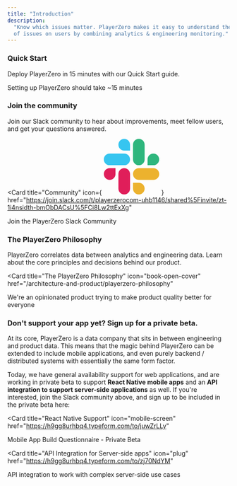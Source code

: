 ```yaml
---
title: "Introduction"
description:
  "Know which issues matter. PlayerZero makes it easy to understand the impact
  of issues on users by combining analytics & engineering monitoring."
---
```


### Quick Start

Deploy PlayerZero in 15 minutes with our Quick Start guide.

<Card title="Setup PlayerZero" icon="circle-play" href="/setup/getting-started">
  Setting up PlayerZero should take ~15 minutes
</Card>

### Join the community

Join our Slack community to hear about improvements, meet fellow users, and get
your questions answered.

<Card
  title="Community"
  icon={
    <svg
      className="h-6 w-6"
      width="127"
      height="127"
      viewBox="0 0 127 127"
      xmlns="http://www.w3.org/2000/svg"
    >
      <path
        d="M27.2 80c0 7.3-5.9 13.2-13.2 13.2C6.7 93.2.8 87.3.8 80c0-7.3 5.9-13.2 13.2-13.2h13.2V80zm6.6 0c0-7.3 5.9-13.2 13.2-13.2 7.3 0 13.2 5.9 13.2 13.2v33c0 7.3-5.9 13.2-13.2 13.2-7.3 0-13.2-5.9-13.2-13.2V80z"
        fill="#E01E5A"
      />
      <path
        d="M47 27c-7.3 0-13.2-5.9-13.2-13.2C33.8 6.5 39.7.6 47 .6c7.3 0 13.2 5.9 13.2 13.2V27H47zm0 6.7c7.3 0 13.2 5.9 13.2 13.2 0 7.3-5.9 13.2-13.2 13.2H13.9C6.6 60.1.7 54.2.7 46.9c0-7.3 5.9-13.2 13.2-13.2H47z"
        fill="#36C5F0"
      />
      <path
        d="M99.9 46.9c0-7.3 5.9-13.2 13.2-13.2 7.3 0 13.2 5.9 13.2 13.2 0 7.3-5.9 13.2-13.2 13.2H99.9V46.9zm-6.6 0c0 7.3-5.9 13.2-13.2 13.2-7.3 0-13.2-5.9-13.2-13.2V13.8C66.9 6.5 72.8.6 80.1.6c7.3 0 13.2 5.9 13.2 13.2v33.1z"
        fill="#2EB67D"
      />
      <path
        d="M80.1 99.8c7.3 0 13.2 5.9 13.2 13.2 0 7.3-5.9 13.2-13.2 13.2-7.3 0-13.2-5.9-13.2-13.2V99.8h13.2zm0-6.6c-7.3 0-13.2-5.9-13.2-13.2 0-7.3 5.9-13.2 13.2-13.2h33.1c7.3 0 13.2 5.9 13.2 13.2 0 7.3-5.9 13.2-13.2 13.2H80.1z"
        fill="#ECB22E"
      />
    </svg>
  }
  href="https://join.slack.com/t/playerzerocom-uhb1146/shared%5Finvite/zt-1i4nsidth-bmObDACsU%5FCi8Lw2ttExXg"
>
  Join the PlayerZero Slack Community
</Card>

### The PlayerZero Philosophy

PlayerZero correlates data between analytics and engineering data. Learn about
the core principles and decisions behind our product.

<Card
  title="The PlayerZero Philosophy"
  icon="book-open-cover"
  href="/architecture-and-product/playerzero-philosophy"
>
  We're an opinionated product trying to make product quality better for
  everyone
</Card>

### Don't support your app yet? Sign up for a private beta.

At its core, PlayerZero is a data company that sits in between engineering and
product data. This means that the magic behind PlayerZero can be extended to
include mobile applications, and even purely backend / distributed systems with
essentially the same form factor.

Today, we have general availability support for web applications, and are
working in private beta to support **React Native mobile apps** and an **API
integration to support server-side applications** as well. If you're interested,
join the Slack community above, and sign up to be included in the private beta
here:

<CardGroup>

<Card
  title="React Native Support"
  icon="mobile-screen"
  href="https://h9gg8urhbq4.typeform.com/to/juwZrLLy"
>
  Mobile App Build Questionnaire - Private Beta
</Card>

<Card
  title="API Integration for Server-side apps"
  icon="plug"
  href="https://h9gg8urhbq4.typeform.com/to/zj70NdYM"
>
  API integration to work with complex server-side use cases
</Card>

</CardGroup>
